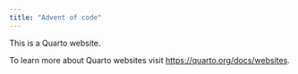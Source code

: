 ```yaml
---
title: "Advent of code"
---
```


This is a Quarto website.

To learn more about Quarto websites visit <https://quarto.org/docs/websites>.
